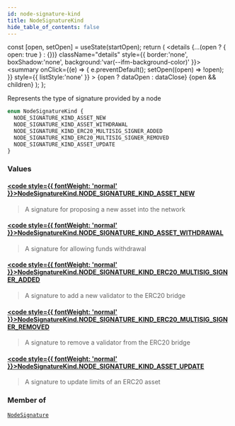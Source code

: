 ```yaml
---
id: node-signature-kind
title: NodeSignatureKind
hide_table_of_contents: false
---
```







  const [open, setOpen] = useState(startOpen);
  return (
    <details {...(open ? { open: true } : {})} className="details" style={{ border:'none', boxShadow:'none', background:'var(--ifm-background-color)' }}>
      <summary
        onClick={(e) => {
          e.preventDefault();
          setOpen((open) => !open);
        }}
        style={{ listStyle:'none' }}
      >
      {open ? dataOpen : dataClose}
      </summary>
      {open && children}
    </details>
  );
};




Represents the type of signature provided by a node


```graphql
enum NodeSignatureKind {
  NODE_SIGNATURE_KIND_ASSET_NEW
  NODE_SIGNATURE_KIND_ASSET_WITHDRAWAL
  NODE_SIGNATURE_KIND_ERC20_MULTISIG_SIGNER_ADDED
  NODE_SIGNATURE_KIND_ERC20_MULTISIG_SIGNER_REMOVED
  NODE_SIGNATURE_KIND_ASSET_UPDATE
}
```


### Values

#### [<code style={{ fontWeight: 'normal' }}>NodeSignatureKind.<b>NODE_SIGNATURE_KIND_ASSET_NEW</b></code>](#) 
> A signature for proposing a new asset into the network
> 

#### [<code style={{ fontWeight: 'normal' }}>NodeSignatureKind.<b>NODE_SIGNATURE_KIND_ASSET_WITHDRAWAL</b></code>](#) 
> A signature for allowing funds withdrawal
> 

#### [<code style={{ fontWeight: 'normal' }}>NodeSignatureKind.<b>NODE_SIGNATURE_KIND_ERC20_MULTISIG_SIGNER_ADDED</b></code>](#) 
> A signature to add a new validator to the ERC20 bridge
> 

#### [<code style={{ fontWeight: 'normal' }}>NodeSignatureKind.<b>NODE_SIGNATURE_KIND_ERC20_MULTISIG_SIGNER_REMOVED</b></code>](#) 
> A signature to remove a validator from the ERC20 bridge
> 

#### [<code style={{ fontWeight: 'normal' }}>NodeSignatureKind.<b>NODE_SIGNATURE_KIND_ASSET_UPDATE</b></code>](#) 
> A signature to update limits of an ERC20 asset
> 



### Member of

[`NodeSignature`](/testnet/api/graphql/objects/node-signature)  <Badge class="secondary" text="object"/>

